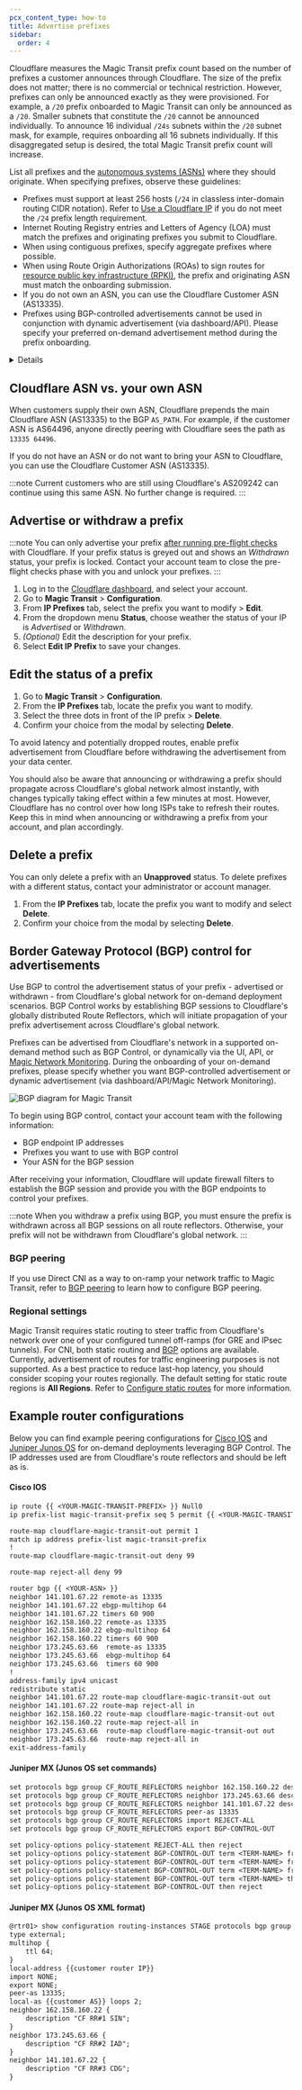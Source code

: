```yaml
---
pcx_content_type: how-to
title: Advertise prefixes
sidebar:
  order: 4
---
```



Cloudflare measures the Magic Transit <GlossaryTooltip term="prefix">prefix</GlossaryTooltip> count based on the number of prefixes a customer announces through Cloudflare. The size of the prefix does not matter; there is no commercial or technical restriction. However, prefixes can only be announced exactly as they were provisioned. For example, a `/20` prefix onboarded to Magic Transit can only be announced as a `/20`. Smaller subnets that constitute the `/20` cannot be announced individually. To announce 16 individual `/24s` subnets within the `/20` subnet mask, for example, requires onboarding all 16 subnets individually. If this disaggregated setup is desired, the total Magic Transit prefix count will increase.

List all prefixes and the [autonomous systems (ASNs)](https://www.cloudflare.com/learning/network-layer/what-is-an-autonomous-system/) where they should originate. When specifying prefixes, observe these guidelines:

- Prefixes must support at least 256 hosts (`/24` in classless inter-domain routing CIDR notation). Refer to [Use a Cloudflare IP](/magic-transit/cloudflare-ips/) if you do not meet the `/24` prefix length requirement.
- Internet Routing Registry entries and <GlossaryTooltip term="letter of agency">Letters of Agency (LOA)</GlossaryTooltip> must match the prefixes and originating prefixes you submit to Cloudflare.
- When using contiguous prefixes, specify aggregate prefixes where possible.
- When using Route Origin Authorizations (ROAs) to sign routes for [resource public key infrastructure (RPKI)](https://tools.ietf.org/html/rfc8210), the prefix and originating ASN must match the onboarding submission.
- If you do not own an ASN, you can use the Cloudflare Customer ASN (AS13335).
- Prefixes using BGP-controlled advertisements cannot be used in conjunction with dynamic advertisement (via dashboard/API). Please specify your preferred on-demand advertisement method during the prefix onboarding.

<Details header="Prefix configuration example">

| Prefix            | Originating AS |
| ----------------- | -------------- |
| `103.21.244.0/23` | AS13335       |
| `131.0.72.0/22`   | AS395747       |
| `103.21.245.0/24` | AS395747       |

</Details>

## Cloudflare ASN vs. your own ASN

When customers supply their own ASN, Cloudflare prepends the main Cloudflare ASN (AS13335) to the BGP `AS_PATH`. For example, if the customer ASN is AS64496, anyone directly peering with Cloudflare sees the path as `13335 64496`.

If you do not have an ASN or do not want to bring your ASN to Cloudflare, you can use the Cloudflare Customer ASN (AS13335).

:::note
Current customers who are still using Cloudflare's AS209242 can continue using this same ASN. No further change is required.
:::

## Advertise or withdraw a prefix

:::note
You can only advertise your prefix [after running pre-flight checks](/magic-transit/get-started/#5-run-pre-flight-checks) with Cloudflare. If your prefix status is greyed out and shows an _Withdrawn_ status, your prefix is locked. Contact your account team to close the pre-flight checks phase with you and unlock your prefixes.
:::

1. Log in to the [Cloudflare dashboard](https://dash.cloudflare.com/login), and select your account.
2. Go to **Magic Transit** > **Configuration**.
3. From **IP Prefixes** tab, select the prefix you want to modify > **Edit**.
4. From the dropdown menu **Status**, choose weather the status of your IP is _Advertised_ or _Withdrawn_.
5. _(Optional)_ Edit the description for your prefix.
6. Select **Edit IP Prefix** to save your changes.

## Edit the status of a prefix

1. Go to **Magic Transit** > **Configuration**.
2. From the **IP Prefixes** tab, locate the prefix you want to modify.
3. Select the three dots in front of the IP prefix > **Delete**.
4. Confirm your choice from the modal by selecting **Delete**.

To avoid latency and potentially dropped routes, enable prefix advertisement from Cloudflare before withdrawing the advertisement from your data center.

You should also be aware that announcing or withdrawing a prefix should propagate across Cloudflare's global network almost instantly, with changes typically taking effect within a few minutes at most. However, Cloudflare has no control over how long ISPs take to refresh their routes. Keep this in mind when announcing or withdrawing a prefix from your account, and plan accordingly.

## Delete a prefix

You can only delete a prefix with an **Unapproved** status. To delete prefixes with a different status, contact your administrator or account manager.

1. From the **IP Prefixes** tab, locate the prefix you want to modify and select **Delete**.
2. Confirm your choice from the modal by selecting **Delete**.

## Border Gateway Protocol (BGP) control for advertisements

Use BGP to control the advertisement status of your prefix - advertised or withdrawn - from Cloudflare's global network for on-demand deployment scenarios. BGP Control works by establishing BGP sessions to Cloudflare's globally distributed Route Reflectors, which will initiate propagation of your prefix advertisement across Cloudflare's global network.

Prefixes can be advertised from Cloudflare's network in a supported on-demand method such as BGP Control, or dynamically via the UI, API, or [Magic Network Monitoring](/magic-transit/magic-network-monitoring/). During the onboarding of your on-demand prefixes, please specify whether you want BGP-controlled advertisement or dynamic advertisement (via dashboard/API/Magic Network Monitoring).

![BGP diagram for Magic Transit](~/assets/images/magic-transit/bgp-diagram.png)

To begin using BGP control, contact your account team with the following information:

- BGP endpoint IP addresses
- Prefixes you want to use with BGP control
- Your ASN for the BGP session

After receiving your information, Cloudflare will update firewall filters to establish the BGP session and provide you with the BGP endpoints to control your prefixes.

:::note
When you withdraw a prefix using BGP, you must ensure the prefix is withdrawn across all BGP sessions on all route reflectors. Otherwise, your prefix will not be withdrawn from Cloudflare's global network.
:::

### BGP peering

If you use Direct CNI as a way to on-ramp your network traffic to Magic Transit, refer to [BGP peering](/magic-transit/how-to/bgp-peering/) to learn how to configure BGP peering.


### Regional settings

Magic Transit requires static routing to steer traffic from Cloudflare's network over one of your configured tunnel off-ramps (for GRE and IPsec tunnels). For CNI, both static routing and [BGP](/magic-transit/how-to/bgp-peering/) options are available. Currently, advertisement of routes for traffic engineering purposes is not supported. As a best practice to reduce last-hop latency, you should consider scoping your routes regionally. The default setting for static route regions is **All Regions**. Refer to [Configure static routes](/magic-transit/how-to/configure-static-routes/) for more information.

## Example router configurations

Below you can find example peering configurations for [Cisco IOS](https://www.cisco.com/c/en/us/td/docs/ios/fundamentals/command/reference/cf_book.html) and [Juniper Junos OS](https://www.juniper.net/documentation/us/en/software/junos/cli/index.html) for on-demand deployments leveraging BGP Control. The IP addresses used are from Cloudflare's route reflectors and should be left as is.

#### Cisco IOS

```txt
ip route {{ <YOUR-MAGIC-TRANSIT-PREFIX> }} Null0
ip prefix-list magic-transit-prefix seq 5 permit {{ <YOUR-MAGIC-TRANSIT-PREFIX> }}

route-map cloudflare-magic-transit-out permit 1
match ip address prefix-list magic-transit-prefix
!
route-map cloudflare-magic-transit-out deny 99

route-map reject-all deny 99

router bgp {{ <YOUR-ASN> }}
neighbor 141.101.67.22 remote-as 13335
neighbor 141.101.67.22 ebgp-multihop 64
neighbor 141.101.67.22 timers 60 900
neighbor 162.158.160.22 remote-as 13335
neighbor 162.158.160.22 ebgp-multihop 64
neighbor 162.158.160.22 timers 60 900
neighbor 173.245.63.66  remote-as 13335
neighbor 173.245.63.66  ebgp-multihop 64
neighbor 173.245.63.66  timers 60 900
!
address-family ipv4 unicast
redistribute static
neighbor 141.101.67.22 route-map cloudflare-magic-transit-out out
neighbor 141.101.67.22 route-map reject-all in
neighbor 162.158.160.22 route-map cloudflare-magic-transit-out out
neighbor 162.158.160.22 route-map reject-all in
neighbor 173.245.63.66  route-map cloudflare-magic-transit-out out
neighbor 173.245.63.66  route-map reject-all in
exit-address-family
```

#### Juniper MX (Junos OS set commands)

```txt
set protocols bgp group CF_ROUTE_REFLECTORS neighbor 162.158.160.22 description "CF RR#1 SIN"
set protocols bgp group CF_ROUTE_REFLECTORS neighbor 173.245.63.66 description "CF RR#2 IAD"
set protocols bgp group CF_ROUTE_REFLECTORS neighbor 141.101.67.22 description "CF RR#3 CDG"
set protocols bgp group CF_ROUTE_REFLECTORS peer-as 13335
set protocols bgp group CF_ROUTE_REFLECTORS import REJECT-ALL
set protocols bgp group CF_ROUTE_REFLECTORS export BGP-CONTROL-OUT

set policy-options policy-statement REJECT-ALL then reject
set policy-options policy-statement BGP-CONTROL-OUT term <TERM-NAME> from route-filter 104.245.62.0/24 exact
set policy-options policy-statement BGP-CONTROL-OUT term <TERM-NAME> from protocol static
set policy-options policy-statement BGP-CONTROL-OUT term <TERM-NAME> from route-type internal
set policy-options policy-statement BGP-CONTROL-OUT term <TERM-NAME> then accept
set policy-options policy-statement BGP-CONTROL-OUT then reject
```

#### Juniper MX (Junos OS XML format)

```txt
@rtr01> show configuration routing-instances STAGE protocols bgp group CF_ROUTE_REFLECTORS
type external;
multihop {
    ttl 64;
}
local-address {{customer router IP}}
import NONE;
export NONE;
peer-as 13335;
local-as {{customer AS}} loops 2;
neighbor 162.158.160.22 {
    description "CF RR#1 SIN";
}
neighbor 173.245.63.66 {
    description "CF RR#2 IAD";
}
neighbor 141.101.67.22 {
    description "CF RR#3 CDG";
}
```
